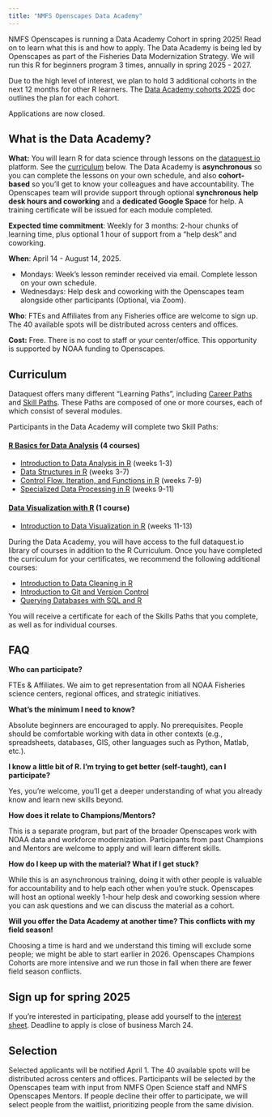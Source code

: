 ```yaml
---
title: "NMFS Openscapes Data Academy"
---
```


NMFS Openscapes is running a Data Academy Cohort in spring 2025! Read on to learn what this is and how to apply. The Data Academy is being led by Openscapes as part of the Fisheries Data Modernization Strategy. We will run this R for beginners program 3 times, annually in spring 2025 - 2027. 

Due to the high level of interest, we plan to hold 3 additional cohorts in the next 12 months for other R learners. The [Data Academy cohorts 2025](https://docs.google.com/document/d/1iQY1JpUZ9Ku2xF_Qb3jwxrCqFFAGYXn0_VqECOOEM3Q/edit?tab=t.0) doc outlines the plan for each cohort. 

Applications are now closed.

<!--- [Sign up for spring 2025] by close of business **March 25, 2025** ⬢ [Sample email](https://docs.google.com/document/d/1HqktN5owu4rDCg37lh-eyDcw-wzsbRJ0eVrTfMN5eEQ/) to share announcement. --->

## What is the Data Academy?

**What:** You will learn R for data science through lessons on the [dataquest.io](http://dataquest.io) platform. See the [curriculum] below. The Data Academy is **asynchronous** so you can complete the lessons on your own schedule, and also **cohort-based** so you’ll get to know your colleagues and have accountability. The Openscapes team will provide support through optional **synchronous help desk hours and coworking** and a **dedicated Google Space** for help. A training certificate will be issued for each module completed.

**Expected time commitment**: Weekly for 3 months: 2-hour chunks of learning time, plus optional 1 hour of support from a "help desk" and coworking.

**When**: April 14 - August 14, 2025.

-   Mondays: Week’s lesson reminder received via email. Complete lesson on your own schedule.
-   Wednesdays: Help desk and coworking with the Openscapes team alongside other participants (Optional, via Zoom).

**Who**: FTEs and Affiliates from any Fisheries office are welcome to sign up. The 40 available spots will be distributed across centers and offices.

**Cost:** Free. There is no cost to staff or your center/office. This opportunity is supported by NOAA funding to Openscapes.

## Curriculum

Dataquest offers many different "Learning Paths", including [Career Paths](https://www.dataquest.io/data-science-courses/career-paths/) and [Skill Paths](https://www.dataquest.io/data-science-courses/career-paths/). These Paths are composed of one or more courses, each of which consist of several modules.

Participants in the Data Academy will complete two Skill Paths:

#### [R Basics for Data Analysis](https://www.dataquest.io/path/r-basics-for-data-analysis/) (4 courses)

-   [Introduction to Data Analysis in R](https://www.dataquest.io/course/intro-to-r-rewrite/) (weeks 1-3)
-   [Data Structures in R](https://www.dataquest.io/course/datastructure-in-r-rewrite/) (weeks 3-7)
-   [Control Flow, Iteration, and Functions in R](https://www.dataquest.io/course/intermediate-r/) (weeks 7-9)
-   [Specialized Data Processing in R](https://www.dataquest.io/course/intermediate-r-part-two/) (weeks 9-11)

#### [Data Visualization with R](https://www.dataquest.io/path/data-visualization-with-r/) (1 course)

-   [Introduction to Data Visualization in R](https://www.dataquest.io/course/r-data-viz/) (weeks 11-13)

During the Data Academy, you will have access to the full dataquest.io library of courses in addition to the R Curriculum. Once you have completed the curriculum for your certificates, we recommend the following additional courses:

-   [Introduction to Data Cleaning in R](https://www.dataquest.io/course/r-data-viz-2/)
-   [Introduction to Git and Version Control](https://www.dataquest.io/course/git-and-vcs/)
-   [Querying Databases with SQL and R](https://www.dataquest.io/course/querying-databases-with-r/)

You will receive a certificate for each of the Skills Paths that you complete, as well as for individual courses.

## FAQ

**Who can participate?**

FTEs & Affiliates. We aim to get representation from all NOAA Fisheries science centers, regional offices, and strategic initiatives.

**What’s the minimum I need to know?**

Absolute beginners are encouraged to apply. No prerequisites. People should be comfortable working with data in other contexts (e.g., spreadsheets, databases, GIS, other languages such as Python, Matlab, etc.).

**I know a little bit of R. I’m trying to get better (self-taught), can I participate?**

Yes, you’re welcome, you’ll get a deeper understanding of what you already know and learn new skills beyond.

**How does it relate to Champions/Mentors?**

This is a separate program, but part of the broader Openscapes work with NOAA data and workforce modernization. Participants from past Champions and Mentors are welcome to apply and will learn different skills.

**How do I keep up with the material? What if I get stuck?**

While this is an asynchronous training, doing it with other people is valuable for accountability and to help each other when you’re stuck. Openscapes will host an optional weekly 1-hour help desk and coworking session where you can ask questions and we can discuss the material as a cohort.

**Will you offer the Data Academy at another time? This conflicts with my field season!**

Choosing a time is hard and we understand this timing will exclude some people; we might be able to start earlier in 2026. Openscapes Champions Cohorts are more intensive and we run those in fall when there are fewer field season conflicts. 

## Sign up for spring 2025

If you’re interested in participating, please add yourself to the [interest sheet](https://docs.google.com/spreadsheets/d/1Kzl6akKd030oz-qPzBrikVbHyrjOLR7EgG5emSDkq9Q/edit?usp=drive_link). Deadline to apply is close of business March 24.

## Selection

Selected applicants will be notified April 1. The 40 available spots will be distributed across centers and offices. Participants will be selected by the Openscapes team with input from NMFS Open Science staff and NMFS Openscapes Mentors. If people decline their offer to participate, we will select people from the waitlist, prioritizing people from the same division.
